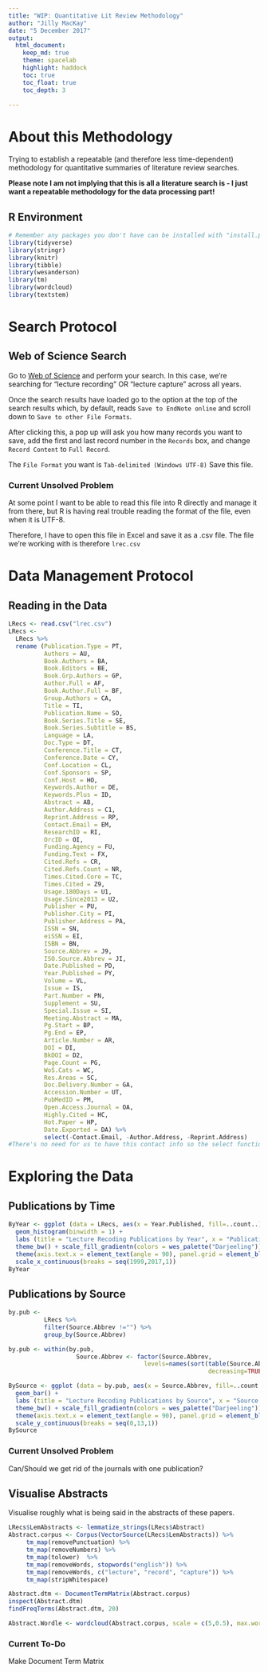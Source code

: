 ---
title: "WIP: Quantitative Lit Review Methodology"
author: "Jilly MacKay"
date: "5 December 2017"
output: 
  html_document:
    keep_md: true
    theme: spacelab
    highlight: haddock
    toc: true 
    toc_float: true
    toc_depth: 3
    
---
# About this Methodology
Trying to establish a repeatable (and therefore less time-dependent) methodology for quantitative summaries of literature review searches.

**Please note I am not implying that this is all a literature search is - I just want a repeatable methodology for the data processing part!**

## R Environment
```{r}
# Remember any packages you don't have can be installed with "install.packages("package.name")"
library(tidyverse)
library(stringr)
library(knitr)
library(tibble)
library(wesanderson)
library(tm)
library(wordcloud)
library(textstem)
```

# Search Protocol
## Web of Science Search
Go to [Web of Science](https://webofknowledge.com/) and perform your search. In this case, we're searching for "lecture recording" OR "lecture capture" across all years. 

Once the search results have loaded go to the option at the top of the search results which, by default, reads `Save to EndNote online` and scroll down to `Save to other File Formats`. 

After clicking this, a pop up will ask you how many records you want to save, add the first and last record number in the `Records` box, and change `Record Content` to `Full Record`.

The `File Format` you want is `Tab-delimited (Windows UTF-8)`
Save this file. 

### Current Unsolved Problem
At some point I want to be able to read this file into R directly and manage it from there, but R is having real trouble reading the format of the file, even when it is UTF-8. 

Therefore, I have to open this file in Excel and save it as a .csv file. The file we're working with is therefore `lrec.csv`



# Data Management Protocol
## Reading in the Data
```{r}
LRecs <- read.csv("lrec.csv")
LRecs <- 
  LRecs %>%
  rename (Publication.Type = PT, 
          Authors = AU, 
          Book.Authors = BA, 
          Book.Editors = BE, 
          Book.Grp.Authors = GP, 
          Author.Full = AF, 
          Book.Author.Full = BF, 
          Group.Authors = CA, 
          Title = TI, 
          Publication.Name = SO, 
          Book.Series.Title = SE, 
          Book.Series.Subtitle = BS, 
          Language = LA, 
          Doc.Type = DT, 
          Conference.Title = CT, 
          Conference.Date = CY, 
          Conf.Location = CL, 
          Conf.Sponsors = SP, 
          Conf.Host = HO, 
          Keywords.Author = DE, 
          Keywords.Plus = ID, 
          Abstract = AB, 
          Author.Address = C1, 
          Reprint.Address = RP, 
          Contact.Email = EM, 
          ResearchID = RI, 
          OrcID = OI, 
          Funding.Agency = FU, 
          Funding.Text = FX, 
          Cited.Refs = CR, 
          Cited.Refs.Count = NR, 
          Times.Cited.Core = TC, 
          Times.Cited = Z9, 
          Usage.180Days = U1, 
          Usage.Since2013 = U2, 
          Publisher = PU, 
          Publisher.City = PI, 
          Publisher.Address = PA, 
          ISSN = SN, 
          eiSSN = EI, 
          ISBN = BN, 
          Source.Abbrev = J9, 
          ISO.Source.Abbrev = JI, 
          Date.Published = PD, 
          Year.Published = PY, 
          Volume = VL, 
          Issue = IS, 
          Part.Number = PN, 
          Supplement = SU, 
          Special.Issue = SI, 
          Meeting.Abstract = MA, 
          Pg.Start = BP, 
          Pg.End = EP,
          Article.Number = AR, 
          DOI = DI, 
          BkDOI = D2, 
          Page.Count = PG, 
          WoS.Cats = WC, 
          Res.Areas = SC, 
          Doc.Delivery.Number = GA, 
          Accession.Number = UT, 
          PubMedID = PM, 
          Open.Access.Journal = OA, 
          Highly.Cited = HC, 
          Hot.Paper = HP, 
          Date.Exported = DA) %>%
          select(-Contact.Email, -Author.Address, -Reprint.Address) 
#There's no need for us to have this contact info so the select function gets rid of them
```




# Exploring the Data
## Publications by Time
```{r}
ByYear <- ggplot (data = LRecs, aes(x = Year.Published, fill=..count..)) + 
  geom_histogram(binwidth = 1) + 
  labs (title = "Lecture Recoding Publications by Year", x = "Publication Year") + 
  theme_bw() + scale_fill_gradientn(colors = wes_palette("Darjeeling"))  + 
  theme(axis.text.x = element_text(angle = 90), panel.grid = element_blank()) + 
  scale_x_continuous(breaks = seq(1999,2017,1))
ByYear
```

## Publications by Source
```{r}
by.pub <- 
          LRecs %>%
          filter(Source.Abbrev !="") %>%
          group_by(Source.Abbrev) 

by.pub <- within(by.pub, 
                   Source.Abbrev <- factor(Source.Abbrev, 
                                      levels=names(sort(table(Source.Abbrev), 
                                                        decreasing=TRUE))))

BySource <- ggplot (data = by.pub, aes(x = Source.Abbrev, fill=..count..)) + 
  geom_bar() + 
  labs (title = "Lecture Recoding Publications by Source", x = "Source Name", y = "N Publications") + 
  theme_bw() + scale_fill_gradientn(colors = wes_palette("Darjeeling"))  + 
  theme(axis.text.x = element_text(angle = 90), panel.grid = element_blank()) +
  scale_y_continuous(breaks = seq(0,13,1))
BySource
```

### Current Unsolved Problem
Can/Should we get rid of the journals with one publication?


## Visualise Abstracts
Visualise roughly what is being said in the abstracts of these papers.
```{r}
LRecs$LemAbstracts <- lemmatize_strings(LRecs$Abstract)
Abstract.corpus <- Corpus(VectorSource(LRecs$LemAbstracts)) %>%
     tm_map(removePunctuation) %>%
     tm_map(removeNumbers) %>%
     tm_map(tolower)  %>%
     tm_map(removeWords, stopwords("english")) %>%
     tm_map(removeWords, c("lecture", "record", "capture")) %>%
     tm_map(stripWhitespace)

Abstract.dtm <- DocumentTermMatrix(Abstract.corpus)
inspect(Abstract.dtm)
findFreqTerms(Abstract.dtm, 20)

Abstract.Wordle <- wordcloud(Abstract.corpus, scale = c(5,0.5), max.words = 100, random.order = FALSE, random.color = FALSE, rot.per = 0, use.r.layout = FALSE, colors = wes_palette("Darjeeling"))

```

### Current To-Do 
Make Document Term Matrix